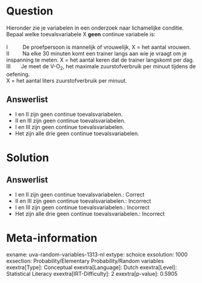 Question
========

Hieronder zie je variabelen in een onderzoek naar lichamelijke conditie.
Bepaal welke toevalsvariabele X **geen** continue variabele is:\
\
I          De proefpersoon is mannelijk of vrouwelijk, X = het aantal
vrouwen.\
II         Na elke 30 minuten komt een trainer langs aan wie je vraagt
om je inspanning te meten. X = het aantal keren dat de trainer langskomt
per dag.\
III       Je meet de V-O~2~, het maximale zuurstofverbruik per minuut
tijdens de oefening.\
X = het aantal liters zuurstofverbruik per minuut.

Answerlist
----------

* I en II zijn geen continue toevalsvariabelen.
* II en III zijn geen continue toevalsvariabelen.
* I en III zijn geen continue toevalsvariabelen.
* Het zijn alle drie geen continue toevalsvariabelen.

Solution
========

Answerlist
----------

* I en II zijn geen continue toevalsvariabelen.: Correct
* II en III zijn geen continue toevalsvariabelen.: Incorrect
* I en III zijn geen continue toevalsvariabelen.: Incorrect
* Het zijn alle drie geen continue toevalsvariabelen.: Incorrect

Meta-information
================
exname: uva-random-variables-1313-nl
extype: schoice
exsolution: 1000
exsection: Probability/Elementary Probability/Random variables
exextra[Type]: Conceptual
exextra[Language]: Dutch
exextra[Level]: Statistical Literacy
exextra[IRT-Difficulty]: 2
exextra[p-value]: 0.5905
